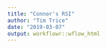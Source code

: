 ```yaml
---
title: "Connor's RSI"
author: "Tim Trice"
date: "2019-03-07"
output: workflowr::wflow_html
---
```


